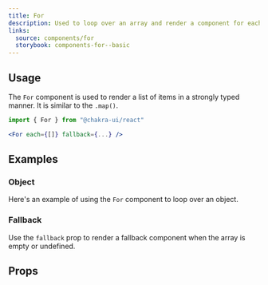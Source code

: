 ```yaml
---
title: For
description: Used to loop over an array and render a component for each item.
links:
  source: components/for
  storybook: components-for--basic
---
```


<ExampleTabs name="for-basic" />

## Usage

The `For` component is used to render a list of items in a strongly typed
manner. It is similar to the `.map()`.

```jsx
import { For } from "@chakra-ui/react"
```

```jsx
<For each={[]} fallback={...} />
```

## Examples

### Object

Here's an example of using the `For` component to loop over an object.

<ExampleTabs name="for-with-object" />

### Fallback

Use the `fallback` prop to render a fallback component when the array is empty
or undefined.

<ExampleTabs name="for-with-fallback" />

## Props

<PropTable component="For" part="For" />
